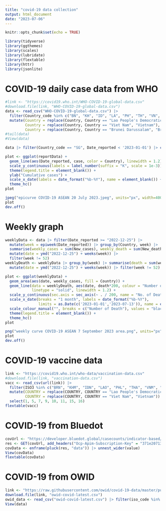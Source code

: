 ```yaml
---
title: "covid-19 data collection"
output: html_document
date: "2023-07-06"
---
```


```r
knitr::opts_chunk$set(echo = TRUE)
```

```r
library(tidyverse)
library(ggthemes)
library(scales)
library(lubridate)
library(flextable)
library(httr)
library(jsonlite)
```

# COVID-19 daily case data from WHO

```r
#link <- "https://covid19.who.int/WHO-COVID-19-global-data.csv"
#download.file(link, "WHO-COVID-19-global-data.csv")
data <- read_csv("WHO-COVID-19-global-data.csv") |> 
  filter(Country_code %in% c("BN", "KH", "ID", "LA", "PH", "TH", "VN", "MM", "SG", "MY")) |> 
  mutate(Country = replace(Country, Country == "Lao People's Democratic Republic", "Lao PDR"),
         Country = replace(Country, Country == "Viet Nam", "Vietnam"),
         Country = replace(Country, Country == "Brunei Darussalam", "Brunei DS"))
#tail(data)
#View(data)
```
```r
data |> filter(Country_code == "SG", Date_reported < '2023-01-01') |> count(sum = sum(New_cases))
```


```r
plot <- ggplot(reportData) + 
  geom_line(aes(Date_reported, case, color = Country), linewidth = 1.2) +
  scale_y_continuous(labels = label_number(suffix = "K", scale = 1e-3)) +
  theme(legend.title = element_blank()) +
  ylab("Cumulative cases") +
  scale_x_date(labels = date_format("%b-%Y"), name = element_blank()) +
  theme_hc()
plot
```

```r
jpeg("epicurve COVID-19 ASEAN 20 July 2023.jpeg", units="px", width=4000, height=2250, res=300)
plot
dev.off()
```

# Weekly graph

```r
weeklyData <- data |> filter(Date_reported >= "2022-12-25") |> 
  mutate(week = epiweek(Date_reported)) |> group_by(Country, week) |> 
  summarise(weekly_cases = sum(New_cases), weekly_death = sum(New_deaths)) |> 
  mutate(date = ymd("2022-12-25") + weeks(week)) |> 
  filter(week != 52)
weeklyDeath <- weeklyData |> group_by(week) |> summarise(death = sum(weekly_death)) |> 
  mutate(date = ymd("2022-12-25") + weeks(week)) |> filter(week != 52)
```

```r
plot <- ggplot(weeklyData) +
  geom_area(aes(date, weekly_cases, fill = Country)) +
  geom_line(data = weeklyDeath, aes(date, death*200, colour = "Number of Death"),
            linetype = "solid", linewidth = 1.2) +
  scale_y_continuous(sec.axis = sec_axis(~ . / 200, name = "No. of Death"), name = "Weekly Cases") +
  scale_x_date(breaks = "1 month", labels = date_format("%b-%Y"),
               limits = as.Date(c('2023-01-01','2023-07-13')), name = element_blank()) +
  scale_colour_manual("", breaks = c("Number of Death"), values = "black") +
  theme(legend.title = element_blank()) +
  theme_hc()
plot
```

```r
png("weekly curve COVID-19 ASEAN 7 September 2023 area.png", units="px", width=3400, height=2250, res=300)
plot
dev.off()
```

# COVID-19 vaccine data

```r
link <- "https://covid19.who.int/who-data/vaccination-data.csv"
#download.file(link, "vaccination-data.csv")
vacc <- read_csv(url(link)) |> 
  filter(ISO3 %in% c("BRN", "KHM", "IDN", "LAO", "PHL", "THA", "VNM", "MMR", "SGP", "MYS")) |> 
  mutate(COUNTRY = replace(COUNTRY, COUNTRY == "Lao People's Democratic Republic", "Lao PDR"),
         COUNTRY = replace(COUNTRY, COUNTRY == "Viet Nam", "Vietnam")) |> 
  select(1, 5, 7, 9, 10, 11, 15, 16)
flextable(vacc)
```

# COVID-19 from Bluedot
```r
covUrl <- "https://developer.bluedot.global/casecounts/indicator-based/?diseaseIds=200&locationIds=1880251,%201605651,%201694008,%201820814,%201733045,%201643084,%201831722,%201327865,%201655842,1562822&startDate=2023-01-01&endDate=2023-09-07&api-version=v1"
res <- GET(covUrl, add_headers("Ocp-Apim-Subscription-Key" = "371e207132a2497f8e981a8d3264788b", "Cache-Control" = "no-cache")) |> content()
covData <- enframe(pluck(res, "data")) |> unnest_wider(value)
View(covData)
flextable(covData)
```

# COVID-19 from OWID
```r
link <- "https://raw.githubusercontent.com/owid/covid-19-data/master/public/data/latest/owid-covid-latest.csv"
download.file(link, "owid-covid-latest.csv")
owid_data <- read_csv("owid-covid-latest.csv") |> filter(iso_code %in% c("BRN", "KHM", "IDN", "LAO", "PHL", "THA", "VNM", "MMR", "SGP", "MYS"))
View(data)
```

